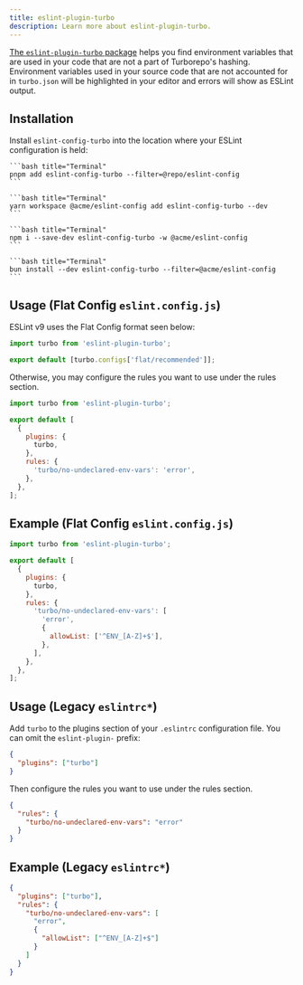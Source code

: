 ```yaml
---
title: eslint-plugin-turbo
description: Learn more about eslint-plugin-turbo.
---
```



[The `eslint-plugin-turbo` package](https://www.npmjs.com/package/eslint-plugin-turbo) helps you find environment variables that are used in your code that are not a part of Turborepo's hashing. Environment variables used in your source code that are not accounted for in `turbo.json` will be highlighted in your editor and errors will show as ESLint output.

## Installation

Install `eslint-config-turbo` into the location where your ESLint configuration is held:

<PackageManagerTabs>

  <Tab value="pnpm">

    ```bash title="Terminal"
    pnpm add eslint-config-turbo --filter=@repo/eslint-config
    ```

  </Tab>

  <Tab value="yarn">

    ```bash title="Terminal"
    yarn workspace @acme/eslint-config add eslint-config-turbo --dev
    ```

  </Tab>

  <Tab value="npm">

    ```bash title="Terminal"
    npm i --save-dev eslint-config-turbo -w @acme/eslint-config
    ```

  </Tab>

  <Tab value="bun (Beta)">

    ```bash title="Terminal"
    bun install --dev eslint-config-turbo --filter=@acme/eslint-config
    ```

  </Tab>
</PackageManagerTabs>

## Usage (Flat Config `eslint.config.js`)

ESLint v9 uses the Flat Config format seen below:

```js title="./packages/eslint-config/base.js"
import turbo from 'eslint-plugin-turbo';

export default [turbo.configs['flat/recommended']];
```

Otherwise, you may configure the rules you want to use under the rules section.

```js title="./packages/eslint-config/base.js"
import turbo from 'eslint-plugin-turbo';

export default [
  {
    plugins: {
      turbo,
    },
    rules: {
      'turbo/no-undeclared-env-vars': 'error',
    },
  },
];
```

## Example (Flat Config `eslint.config.js`)

```js title="./packages/eslint-config/base.js"
import turbo from 'eslint-plugin-turbo';

export default [
  {
    plugins: {
      turbo,
    },
    rules: {
      'turbo/no-undeclared-env-vars': [
        'error',
        {
          allowList: ['^ENV_[A-Z]+$'],
        },
      ],
    },
  },
];
```

## Usage (Legacy `eslintrc*`)

Add `turbo` to the plugins section of your `.eslintrc` configuration file. You can omit the `eslint-plugin-` prefix:

```json title="./packages/eslint-config/base.json"
{
  "plugins": ["turbo"]
}
```

Then configure the rules you want to use under the rules section.

```json title="./packages/eslint-config/base.json"
{
  "rules": {
    "turbo/no-undeclared-env-vars": "error"
  }
}
```

## Example (Legacy `eslintrc*`)

```json title="./packages/eslint-config/base.json"
{
  "plugins": ["turbo"],
  "rules": {
    "turbo/no-undeclared-env-vars": [
      "error",
      {
        "allowList": ["^ENV_[A-Z]+$"]
      }
    ]
  }
}
```
